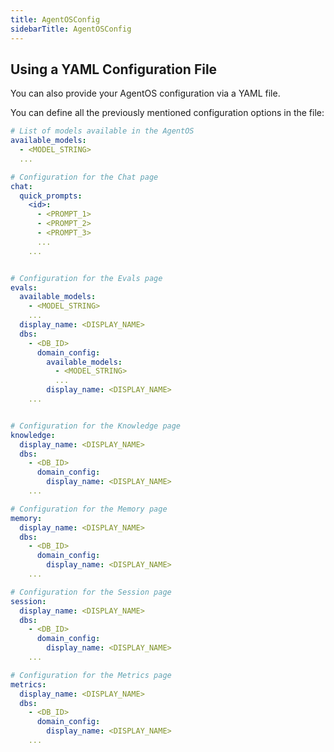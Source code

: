 ```yaml
---
title: AgentOSConfig
sidebarTitle: AgentOSConfig
---
```


<Snippet file="agent-os-configuration-reference.mdx" />

## Using a YAML Configuration File

You can also provide your AgentOS configuration via a YAML file.

You can define all the previously mentioned configuration options in the file:

```yaml
# List of models available in the AgentOS
available_models:
  - <MODEL_STRING>
  ...

# Configuration for the Chat page
chat:
  quick_prompts:
    <id>:
      - <PROMPT_1>
      - <PROMPT_2>
      - <PROMPT_3>
      ...
    ...


# Configuration for the Evals page
evals:
  available_models:
    - <MODEL_STRING>
    ...
  display_name: <DISPLAY_NAME>
  dbs:
    - <DB_ID>
      domain_config:
        available_models:
          - <MODEL_STRING>
          ...
        display_name: <DISPLAY_NAME>
    ...


# Configuration for the Knowledge page
knowledge:
  display_name: <DISPLAY_NAME>
  dbs:
    - <DB_ID>
      domain_config:
        display_name: <DISPLAY_NAME>
    ...

# Configuration for the Memory page
memory:
  display_name: <DISPLAY_NAME>
  dbs:
    - <DB_ID>
      domain_config:
        display_name: <DISPLAY_NAME>
    ...

# Configuration for the Session page
session:
  display_name: <DISPLAY_NAME>
  dbs:
    - <DB_ID>
      domain_config:
        display_name: <DISPLAY_NAME>
    ...

# Configuration for the Metrics page
metrics:
  display_name: <DISPLAY_NAME>
  dbs:
    - <DB_ID>
      domain_config:
        display_name: <DISPLAY_NAME>
    ...
```
